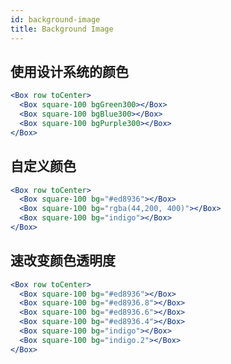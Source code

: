 ```yaml
---
id: background-image
title: Background Image
---
```


## 使用设计系统的颜色

```jsx live
<Box row toCenter>
  <Box square-100 bgGreen300></Box>
  <Box square-100 bgBlue300></Box>
  <Box square-100 bgPurple300></Box>
</Box>
```

## 自定义颜色

```jsx live
<Box row toCenter>
  <Box square-100 bg="#ed8936"></Box>
  <Box square-100 bg="rgba(44,200, 400)"></Box>
  <Box square-100 bg="indigo"></Box>
</Box>
```

## 速改变颜色透明度

```jsx live
<Box row toCenter>
  <Box square-100 bg="#ed8936"></Box>
  <Box square-100 bg="#ed8936.8"></Box>
  <Box square-100 bg="#ed8936.6"></Box>
  <Box square-100 bg="#ed8936.4"></Box>
  <Box square-100 bg="indigo"></Box>
  <Box square-100 bg="indigo.2"></Box>
</Box>
```
